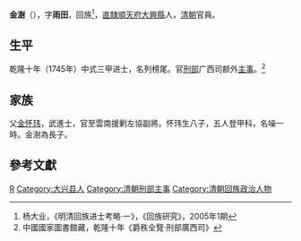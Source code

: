 '''金澍'''（{{bd|?||?|}}），字'''雨田'''，回族<ref name="考略">杨大业，《明清回族进士考略·一》，《回族研究》，2005年1期</ref>，[[直隶省|直隸]][[順天府|順天府]][[大兴县_(金朝)|大興縣]]人，[[清朝|清朝]]官員。

== 生平 ==
乾隆十年（1745年）中式三甲进士，名列榜尾。官[[刑部|刑部]]广西司额外[[主事|主事]]。<ref>中國國家圖書館藏，乾隆十年《爵秩全覽·刑部廣西司》</ref>

== 家族 ==
父[[金怀玮|金怀玮]]，武進士，官至雲南援剿左協副將。怀玮生八子，五人登甲科，名噪一時。金澍為長子。

==參考文獻==
{{reflist}}

{{乾隆十年乙丑科殿試金榜}}

{{Authority control}}

{{DEFAULTSORT:Jin金}}
[[Category:金姓|R]]
[[Category:大兴县人|Category:大兴县人]]
[[Category:清朝刑部主事|Category:清朝刑部主事]]
[[Category:清朝回族政治人物|Category:清朝回族政治人物]]